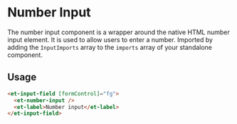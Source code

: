 # Number Input

The number input component is a wrapper around the native HTML number input element. It is used to allow users to enter a number.
Imported by adding the `InputImports` array to the `imports` array of your standalone component.

## Usage

```html
<et-input-field [formControl]="fg">
  <et-number-input />
  <et-label>Number input</et-label>
</et-input-field>
```
